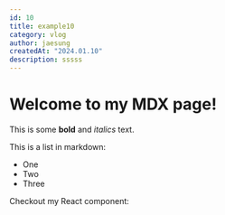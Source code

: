 ```yaml
---
id: 10
title: example10
category: vlog
author: jaesung
createdAt: "2024.01.10"
description: sssss
---
```

# Welcome to my MDX page!


This is some **bold** and _italics_ text.

This is a list in markdown:

- One
- Two
- Three

Checkout my React component:
